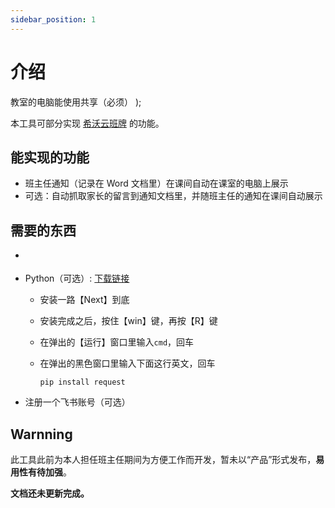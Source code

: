 ```yaml
---
sidebar_position: 1
---
```



# 介绍

  <span>
    教室的电脑能使用共享（必须）
  </span>
);

本工具可部分实现 [希沃云班牌](https://www.seewo.com/article/detail/396) 的功能。

## 能实现的功能

- 班主任通知（记录在 Word 文档里）在课间自动在课室的电脑上展示
- 可选：自动抓取家长的留言到通知文档里，并随班主任的通知在课间自动展示

## 需要的东西

- **<LanRequirement></LanRequirement>**

- Python（可选）: [下载链接](https://www.python.org/ftp/python/3.12.8/python-3.12.8-amd64.exe)
  - 安装一路【Next】到底
  - 安装完成之后，按住【win】键，再按【R】键
  - 在弹出的【运行】窗口里输入`cmd`，回车
  - 在弹出的黑色窗口里输入下面这行英文，回车

    ```bash
    pip install request
    ```

- 注册一个飞书账号（可选）

## Warnning

此工具此前为本人担任班主任期间为方便工作而开发，暂未以“产品”形式发布，**易用性有待加强**。

**文档还未更新完成。**
